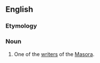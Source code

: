 ==English==

===Etymology===
{{rfe}}

===Noun===
{{en-noun|masorites}}

# One of the [[writer]]s of the [[Masora]].